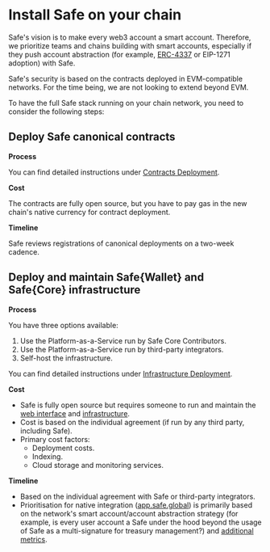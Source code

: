 
# Install Safe on your chain

Safe's vision is to make every web3 account a smart account. Therefore, we prioritize teams and chains building with smart accounts, especially if they push account abstraction (for example, [ERC-4337](https://docs.safe.global/home/4337-safe) or EIP-1271 adoption) with Safe.

Safe's security is based on the contracts deployed in EVM-compatible networks. For the time being, we are not looking to extend beyond EVM.

To have the full Safe stack running on your chain network, you need to consider the following steps:


## Deploy Safe canonical contracts

**Process**

You can find detailed instructions under [Contracts Deployment](./safe-contracts-deployment.mdx).

**Cost**

The contracts are fully open source, but you have to pay gas in the new chain's native currency for contract deployment.

**Timeline**

Safe reviews registrations of canonical deployments on a two-week cadence.

## Deploy and maintain Safe\{Wallet\} and Safe\{Core\} infrastructure

**Process**

You have three options available:

1. Use the Platform-as-a-Service run by Safe Core Contributors.
2. Use the Platform-as-a-Service run by third-party integrators.
3. Self-host the infrastructure.

You can find detailed instructions under [Infrastructure Deployment](./safe-infrastructure-deployment.mdx). 

**Cost**

- Safe is fully open source but requires someone to run and maintain the [web interface](https://github.com/safe-global/safe-wallet-web) and [infrastructure](https://github.com/safe-global/safe-infrastructure/blob/main/docs/running_production.md).
- Cost is based on the individual agreement (if run by any third party, including Safe).
- Primary cost factors:
  - Deployment costs.
  - Indexing.
  - Cloud storage and monitoring services.

**Timeline**

- Based on the individual agreement with Safe or third-party integrators.
- Prioritisation for native integration ([app.safe.global](https://app.safe.global)) is primarily based on the network's smart account/account abstraction strategy (for example, is every user account a Safe under the hood beyond the usage of Safe as a multi-signature for treasury management?) and [additional metrics](https://noteforms.com/forms/request-safe-ui-and-infra-support-4weugt).